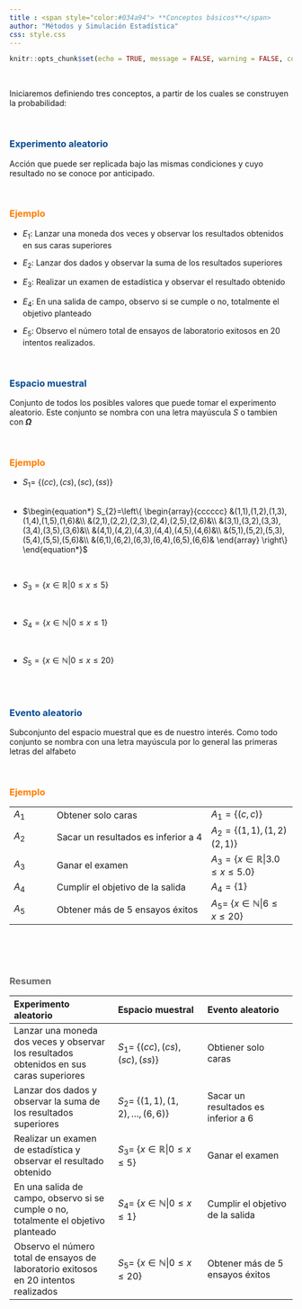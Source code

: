 ```yaml
---
title : <span style="color:#034a94"> **Conceptos básicos**</span>
author: "Métodos y Simulación Estadística"
css: style.css
---
```


```r
knitr::opts_chunk$set(echo = TRUE, message = FALSE, warning = FALSE, comment = NA)
```

<br/>

Iniciaremos definiendo tres conceptos, a partir de los cuales se construyen la probabilidad:

<br/>

<div class="content-box-blue">

### <span style="color:#034a94">**Experimento aleatorio**</span> 

Acción que puede ser replicada bajo las  mismas condiciones y cuyo resultado no se conoce por anticipado.

</div>

<br/>

### <span style="color:#FF7F00"> **Ejemplo**</span>

+ $E_{1}$: Lanzar una moneda dos veces y observar los resultados obtenidos en sus caras superiores 

+ $E_{2}$: Lanzar dos dados y observar la suma de los resultados superiores 

+ $E_{3}$: Realizar un examen de estadística y observar el resultado obtenido  

+ $E_{4}$: En una salida de campo, observo si se cumple o no, totalmente el objetivo planteado 

+ $E_{5}$: Observo el número total de ensayos de laboratorio exitosos en  20 intentos realizados.



<br/>

<div class="content-box-blue">

### <span style="color:#034a94">**Espacio muestral**</span> 

Conjunto de todos los posibles valores que puede tomar el experimento aleatorio. Este conjunto se nombra con una letra mayúscula $S$ o tambien con **$\Omega$**
</div>

<br/>


### <span style="color:#FF7F00"> **Ejemplo**</span>

* $S_{1}$= $\{ (cc), (cs), (sc), (ss) \}$  
<br/>

* $\begin{equation*}
	S_{2}=\left\{
	\begin{array}{cccccc}
		&(1,1),(1,2),(1,3),(1,4),(1,5),(1,6)&\\
		&(2,1),(2,2),(2,3),(2,4),(2,5),(2,6)&\\
		&(3,1),(3,2),(3,3),(3,4),(3,5),(3,6)&\\
		&(4,1),(4,2),(4,3),(4,4),(4,5),(4,6)&\\
		&(5,1),(5,2),(5,3),(5,4),(5,5),(5,6)&\\
		&(6,1),(6,2),(6,3),(6,4),(6,5),(6,6)&
	\end{array}
	\right\}
\end{equation*}$ 



<br/>

* $S_{3} = \{ x \in \mathbb{R} | 0 \leq x \leq 5   \}$ 

<br/>

* $S_{4} = \{ x \in \mathbb{N}| 0 \leq x \leq 1 \}$ 

<br/>

* $S_{5} = \{ x \in \mathbb{N}| 0 \leq x \leq 20 \}$


<br/><br/>

<div class="content-box-blue">

### <span style="color:#034a94"> **Evento aleatorio**</span> 

Subconjunto del espacio muestral que es de nuestro interés. Como todo conjunto se nombra con una letra mayúscula por lo general las primeras letras del alfabeto

</div>

<br/>

### <span style="color:#FF7F00"> **Ejemplo**</span>

|           |                                       |                      |
|:----------|:--------------------------------------|:---------------------|
|$A_{1}$    | Obtener solo caras                    | $A_{1}=\{ (c,c)\}$
| $A_{2}$   | Sacar un resultados es inferior a 4   | $A_{2}=\{(1,1),(1,2)(2,1)\}$
| $A_{3}$   | Ganar el examen                       | $A_{3}=\{ x \in \mathbb{R} | 3.0 \leq x \leq 5.0 \}$
| $A_{4}$   | Cumplir el objetivo de la salida      | $A_{4} =\{ 1 \}$
| $A_{5}$   | Obtener más de 5 ensayos éxitos       | $A_{5}$= $\{ x \in \mathbb{N}| 6 \leq x \leq 20 \}$



<br/><br/><br/>

<div class="content-box-gray">
### <span style="color:#686868">**Resumen**</span> 


|Experimento aleatorio| Espacio muestral | Evento aleatorio |
|:--------------------|:-----------------|:-----------------|
|Lanzar una moneda dos veces y observar los resultados obtenidos en sus caras superiores| $S_{1}$= $\{ (cc), (cs), (sc), (ss) \}$ | Obtiener solo caras |
|Lanzar dos dados y observar la suma de los resultados superiores| $S_{2}$= $\{(1,1),(1,2), \dots, (6,6) \}$ | Sacar un resultados es inferior a 6 |
|Realizar un examen de estadística y observar el resultado obtenido|  $S_{3}$= $\{ x \in \mathbb{R} | 0 \leq x \leq 5 \}$| Ganar el examen|
|En una salida de campo, observo si se cumple o no, totalmente el objetivo planteado| $S_{4}$= $\{ x \in \mathbb{N}| 0 \leq x \leq 1 \}$| Cumplir el objetivo de la salida |
|Observo el número total de ensayos de laboratorio exitosos en  20 intentos realizados| $S_{5}$= $\{ x \in \mathbb{N}| 0 \leq x \leq 20 \}$| Obtener más de 5 ensayos éxitos |

</div>

<br/><br/><br/>
